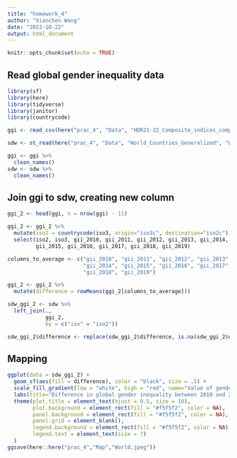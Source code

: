 ---
title: "homework_4"
author: "Xianchen Wang"
date: "2023-10-22"
output: html_document
---

```{r setup, include=FALSE}
knitr::opts_chunk$set(echo = TRUE)
```

## Read global gender inequality data

```{r}
library(sf)
library(here)
library(tidyverse)
library(janitor)
library(countrycode)

ggi <- read_csv(here("prac_4", "Data", "HDR21-22_Composite_indices_complete_time_series.csv"), na= "")

sdw <- st_read(here("prac_4", "Data", "World_Countries_Generalized", "World_Countries_Generalized.shp"))

ggi <- ggi %>%
  clean_names()
sdw <- sdw %>%
  clean_names()

```

## Join ggi to sdw, creating new column

```{r}
ggi_2 <- head(ggi, n = nrow(ggi) - 11)

ggi_2 <- ggi_2 %>%
  mutate(iso2 = countrycode(iso3, origin="iso3c", destination="iso2c")) %>%
  select(iso2, iso3, gii_2010, gii_2011, gii_2012, gii_2013, gii_2014,
         gii_2015, gii_2016, gii_2017, gii_2018, gii_2019)

columns_to_average <- c("gii_2010", "gii_2011", "gii_2012", "gii_2013",
                        "gii_2014", "gii_2015", "gii_2016", "gii_2017",
                        "gii_2018", "gii_2019")

ggi_2 <- ggi_2 %>%
  mutate(difference = rowMeans(ggi_2[columns_to_average]))

sdw_ggi_2 <- sdw %>%
  left_join(.,
            ggi_2,
            by = c("iso" = "iso2"))

sdw_ggi_2$difference <- replace(sdw_ggi_2$difference, is.na(sdw_ggi_2$difference), 0)
```

## Mapping

```{r}
ggplot(data = sdw_ggi_2) +
  geom_sf(aes(fill = difference), color = "black", size = .5) + 
  scale_fill_gradient(low = "white", high = "red", name="Value of gender inequality") +
  labs(title="Difference in global gender inequality between 2010 and 2019") +
  theme(plot.title = element_text(hjust = 0.5, size = 10),
        plot.background = element_rect(fill = "#f5f5f2", color = NA),
        panel.background = element_rect(fill = "#f5f5f2", color = NA),
        panel.grid = element_blank(),
        legend.background = element_rect(fill = "#f5f5f2", color = NA),
        legend.text = element_text(size = 7)
  )
ggsave(here::here("prac_4","Map","World.jpeg"))
```


